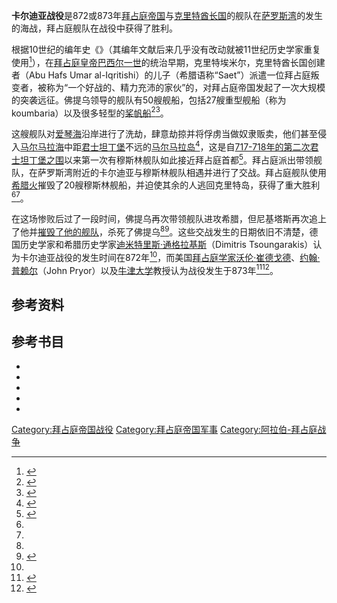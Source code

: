 {{Infobox military conflict
| conflict    = 卡尔迪亚战役
| image       = Byzantine-Arab naval struggle-zh.svg
| caption     = 7-11世纪期间，阿拉伯－拜占庭舰队在地中海发生的战役
| partof      = [[阿拉伯－拜占庭战争|阿拉伯－拜占庭战争]]
| date        = 872或873年
| place       = {{link-en|卡尔迪亚 (色雷斯)|Cardia (Thrace)|卡尔迪亚}}，[[萨罗斯湾|萨罗斯湾]]
| result      = [[拜占庭帝国|拜占庭帝国]]获得胜利
| combatant1  = [[拜占庭帝国|拜占庭帝国]]
| combatant2  = [[克里特酋长国|克里特酋长国]]
| commander1  = {{link-en|尼基塔斯·奥里法斯|Niketas Ooryphas}}
| commander2  = {{link-en|佛提乌 (克里特酋长国)|Photios (Emirate of Crete)|佛提乌}}
| strength1   = 未知
| strength2   = 超过50艘舰船<br>（27艘重型舰船<br>很多轻型桨帆船）
| casualties1 = 未知
| casualties2 = 20艘舰船被摧毁
| campaignbox = {{Campaignbox Arab–Byzantine Wars}}
}}
'''卡尔迪亚战役'''是872或873年[[拜占庭帝国|拜占庭帝国]]与[[克里特酋长国|克里特酋长国]]的舰队在[[萨罗斯湾|萨罗斯湾]]的{{link-en|卡尔迪亚 (色雷斯)|Cardia (Thrace)|卡尔迪亚}}发生的海战，拜占庭舰队在战役中获得了胜利。

根据10世纪的编年史《{{link-en|狄奥法尼斯编年史续写|Theophanes Continuatus}}》（其编年文献后来几乎没有改动就被11世纪历史学家{{link-en|约翰·斯凯利兹|John Skylitzes}}重复使用<ref>{{harvp|John Wortley|2010|p=xix}}</ref>），在[[拜占庭皇帝|拜占庭皇帝]][[巴西尔一世|巴西尔一世]]的统治早期，克里特埃米尔，克里特酋长国创建者{{link-en|阿布·哈夫斯·奥马尔·夸里什|Abu Hafs Umar al-Iqritishi}}（Abu Hafs Umar al-Iqritishi）的儿子{{link-en|舒阿卜·伊本·奥马尔|Shu'ayb ibn Umar}}（希腊语称“Saet”）派遣一位拜占庭叛变者，被称为“一个好战的、精力充沛的家伙”的{{link-en|佛提乌 (克里特酋长国)|Photios (Emirate of Crete)|佛提乌}}，对拜占庭帝国发起了一次大规模的突袭远征。佛提乌领导的舰队有50艘舰船，包括27艘重型舰船（称为koumbaria）以及很多轻型的[[桨帆船|桨帆船]]<ref>{{harvp|John Wortley|2010|p=147}}</ref><ref name="Photios">{{harvp|Ralph-Johannes Lilie|Claudia Ludwig|Thomas Pratsch|Beate Zielke|2013|loc=Photios (#26671)}}</ref>。

这艘舰队对[[爱琴海|爱琴海]]沿岸进行了洗劫，肆意劫掠并将俘虏当做奴隶贩卖，他们甚至侵入[[马尔马拉海|马尔马拉海]]中距[[君士坦丁堡|君士坦丁堡]]不远的[[马尔马拉岛|马尔马拉岛]]<ref name="John Wortley">{{harvp|John Wortley|2010|p=147-148}}</ref>，这是自[[君士坦丁堡之围_(717年－718年)|717-718年的第二次君士坦丁堡之围]]以来第一次有穆斯林舰队如此接近拜占庭首都<ref>{{harvp|Marius Canard|1986|p=1083}}</ref>。拜占庭派出{{link-en|帝国舰队司令|Droungarios of the Fleet}}{{link-en|尼基塔斯·奥里法斯|Niketas Ooryphas}}带领舰队，在萨罗斯湾附近的卡尔迪亚与穆斯林舰队相遇并进行了交战。拜占庭舰队使用[[希腊火|希腊火]]摧毁了20艘穆斯林舰船，并迫使其余的人逃回克里特岛，获得了重大胜利<ref name="Photios"/><ref name="John Wortley"/>。

在这场惨败后过了一段时间，佛提乌再次带领舰队进攻希腊，但尼基塔斯再次追上了他并[[科林斯湾战役|摧毁了他的舰队]]，杀死了佛提乌<ref name="Photios"/><ref>{{harvp|John Wortley|2010|p=148}}</ref>。这些交战发生的日期依旧不清楚，德国历史学家{{link-de|埃克哈德·埃克霍夫|Ekkehard Eickhoff}}和希腊历史学家[[迪米特里斯·通格拉基斯|迪米特里斯·通格拉基斯]]（Dimitris Tsoungarakis）认为卡尔迪亚战役的发生时间在872年<ref name="Photios"/>，而美国[[拜占庭学家|拜占庭学家]][[沃伦·崔德戈德|沃伦·崔德戈德]]、[[约翰·普赖尔|约翰·普赖尔]]（John Pryor）以及[[牛津大学|牛津大学]]教授{{link-en|伊丽莎白·杰弗里斯|Elizabeth Jeffreys}}认为战役发生于873年<ref>{{harvp|Warren Treadgold|1997|p=458}}</ref><ref>{{harvp|John H. Pryor|Elizabeth M. Jeffreys|2006|p=61}}</ref>。

== 参考资料 ==
{{reflist|2}}

== 参考书目 ==
* {{cite encyclopedia |title=Iḳrīṭis̲h̲ |author=[[Marius_Canard|Marius Canard]] |encyclopedia=The Encyclopedia of Islam, New Edition, Volume III: H–Iram |publisher={{link-en|Brill Publishers}} |location=[[莱顿|Leiden]] & [[纽约|New York]] |year=1986 |isbn=9004081186 |pages=1082-1086 |url=http://referenceworks.brillonline.com/entries/encyclopaedia-of-islam-2/ikritish-COM_0358 |ref=harv |access-date=2020-09-12 |archive-date=2020-02-29 |archive-url=https://web.archive.org/web/20200229020109/https://referenceworks.brillonline.com/entries/encyclopaedia-of-islam-2/ikritish-COM_0358 |dead-url=no }}
*{{cite book |author1=Ralph-Johannes Lilie |author2=Claudia Ludwig |author3=Thomas Pratsch |author4=Beate Zielke |title=Prosopographie der mittelbyzantinischen Zeit Online. Berlin-Brandenburgische Akademie der Wissenschaften. Nach Vorarbeiten F. Winkelmanns erstellt |url=http://www.degruyter.com/view/db/pmbz |year=2013 |publisher=[[德格鲁伊特|De Gruyter]] |location=[[柏林|Berlin]] & [[波士顿|Boston]] |language=de |ref=harv |access-date=2020-09-12 |archive-date=2020-05-08 |archive-url=https://web.archive.org/web/20200508044602/https://www.degruyter.com/view/db/pmbz |dead-url=no }}
*{{cite book |author1=John H. Pryor |author2=Elizabeth M. Jeffreys |title=The Age of the ΔΡΟΜΩΝ: The Byzantine Navy ca. 500–1204 |url=https://books.google.com/books?id=OJPfAAAAMAAJ |year=2006 |location=Leiden & [[波士顿|Boston]] |publisher=Brill Publishers |language=en |isbn=9789004151970 |ref=harv |access-date=2020-09-12 |archive-date=2020-08-03 |archive-url=https://web.archive.org/web/20200803105556/https://books.google.com/books?id=OJPfAAAAMAAJ |dead-url=no }}
*{{cite book |author=Warren Treadgold |authorlink=沃伦·崔德戈德 |title=A History of the Byzantine State and Society |year=1997 |location=[[斯坦福|Stanford]], [[加利福尼亚州|California]] |publisher=[[斯坦福大学出版社|Stanford University Press]] |isbn=0804726302 |url=https://books.google.com/books?id=nYbnr5XVbzUC |ref=harv |access-date=2020-09-12 |archive-date=2014-07-26 |archive-url=https://web.archive.org/web/20140726171253/http://books.google.com/books?id=nYbnr5XVbzUC |dead-url=no }}
*{{cite book |editor=John Wortley |title=John Skylitzes: A Synopsis of Byzantine History, 811-1057 |location=[[剑桥|Cambridge]] |publisher=[[剑桥大学出版社|Cambridge University Press]] |year=2010 |isbn=9780521767057 |url=https://books.google.com/books?id=vGE8Xq832A0C |ref=harv |access-date=2020-09-12 |archive-date=2019-12-19 |archive-url=https://web.archive.org/web/20191219060037/https://books.google.com/books?id=vGE8Xq832A0C |dead-url=no }}

[[Category:拜占庭帝国战役|Category:拜占庭帝国战役]]
[[Category:拜占庭帝国军事|Category:拜占庭帝国军事]]
[[Category:阿拉伯-拜占庭战争|Category:阿拉伯-拜占庭战争]]